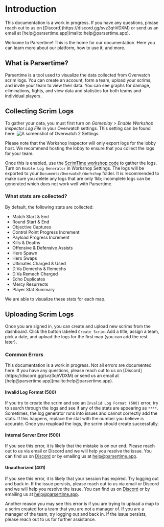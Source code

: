 
# Introduction

<Callout type="warning" emoji="⚠️">
    This documentation is a work in progress. If you have any questions, 
    please reach out to us on [Discord](https://discord.gg/svz3qhVDXM) 
    or send us an email at [help@parsertime.app](mailto:help@parsertime.app).
</Callout>
 
Welcome to Parsertime! This is the home for our documentation. Here you 
can learn more about our platform, how to use it, and more.

## What is Parsertime?
Parsertime is a tool used to visualize the data collected from Overwatch 
scrim logs. You can create an account, form a team, upload your scrims, and 
invite your team to view their data. You can see graphs for damage, eliminations, 
fights, and view data and statistics for both teams and individual players. 

## Collecting Scrim Logs
To gather your data, you must first turn on *Gameplay > Enable Workshop Inspector 
Log File* in your Overwatch settings. This setting can be found here:
![A screenshot of Overwatch 2 Settings](https://i.imgur.com/seP1eMT.png)

<Callout type="error" emoji="❗">
    Please note that the Workshop Inspector will only export logs for the
    lobby host. We recommend hosting the lobby to ensure that you collect
    the logs for your team.
</Callout>

Once this is enabled, use the [ScrimTime workshop code](https://workshop.codes/DKEEH) to 
gather the logs. Turn on `Enable Log Generator` in Workshop Settings. The logs will be 
exported to your `Documents/Overwatch/Workshop` folder. It is recommended to make sure 
you delete any logs that are only 1kb; incomplete logs can be generated which does not 
work well with Parsertime.



### What stats are collected?
By default, the following stats are collected:
- Match Start & End
- Round Start & End
- Objective Captures
- Control Point Progress Increment
- Payload Progress Increment
- Kills & Deaths
- Offensive & Defensive Assists
- Hero Spawn
- Hero Swaps
- Ultimates Charged & Used
- D.Va Demechs & Remechs
- D.Va Remech Charged
- Echo Duplicates
- Mercy Resurrects
- Player Stat Summary

We are able to visualize these stats for each map.

## Uploading Scrim Logs
Once you are signed in, you can create and upload new scrims from the dashboard. Click 
the button labeled `Create Scrim`. Add a title, assign a team, pick a date, and upload 
the logs for the first map (you can add the rest later). 

### Common Errors
<Callout type="warning" emoji="⚠️">
    This documentation is a work in progress. Not all errors are documented here. 
    If you have any questions, please reach out to us 
    on [Discord](https://discord.gg/svz3qhVDXM) or send us an email at
    [help@parsertime.app](mailto:help@parsertime.app).
</Callout>

#### Invalid Log Format (500)
If you try to create the scrim and see an `Invalid Log Format (500)` error, try to search 
through the logs and see if any of the stats are appearing as `****`. Sometimes, the log 
generator runs into issues and cannot correctly add the stats. If this happens, replace 
the stat with the number you believe is accurate. Once you reupload the logs, the scrim 
should create successfully.

#### Internal Server Error (500)
If you see this error, it is likely that the mistake is on our end. Please reach out to
us via email or Discord and we will help you resolve the issue. You can find us on
[Discord](https://discord.gg/svz3qhVDXM) or by emailing us at 
[help@parsertime.app](mailto:help@parsertime.app).

#### Unauthorized (401)
If you see this error, it is likely that your session has expired. Try logging out and
back in. If the issue persists, please reach out to us via email or Discord and we will
help you resolve the issue. You can find us on [Discord](https://discord.gg/svz3qhVDXM)
or by emailing us at [help@parsertime.app](mailto:help@parsertime.app).

Another reason you may see this error is if you are trying to upload a map to a scrim
created for a team that you are not a manager of. If you are a manager of the team, try
logging out and back in. If the issue persists, please reach out to us for further 
assistance.
